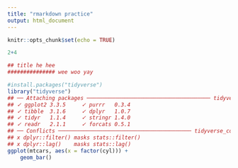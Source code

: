 ```yaml
---
title: "rmarkdown practice"
output: html_document
---
```


```r
knitr::opts_chunk$set(echo = TRUE)
```

```r
2+4
```
```r
## title he hee
############### wee woo yay
```

```r
#install.packages("tidyverse")
library("tidyverse")
## ── Attaching packages ─────────────────────────────────────── tidyverse 1.3.1 ──
## ✓ ggplot2 3.3.5     ✓ purrr   0.3.4
## ✓ tibble  3.1.6     ✓ dplyr   1.0.7
## ✓ tidyr   1.1.4     ✓ stringr 1.4.0
## ✓ readr   2.1.1     ✓ forcats 0.5.1
## ── Conflicts ────────────────────────────────────────── tidyverse_conflicts() ──
## x dplyr::filter() masks stats::filter()
## x dplyr::lag()    masks stats::lag()
ggplot(mtcars, aes(x = factor(cyl))) +
    geom_bar()
```

